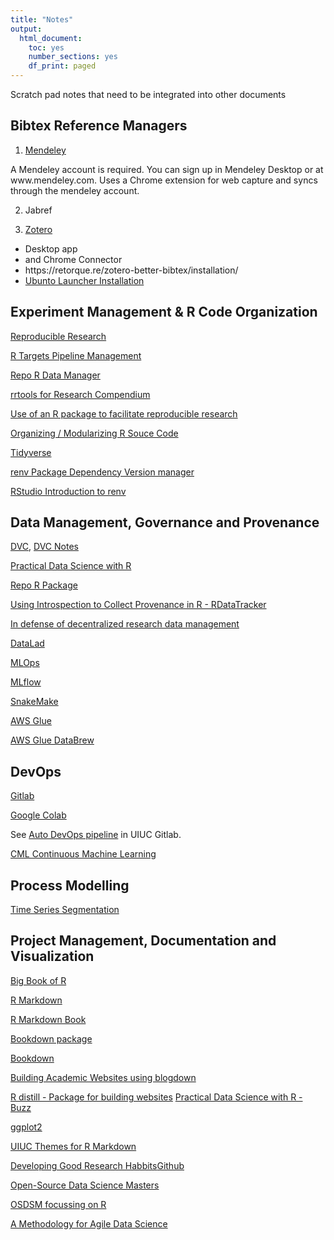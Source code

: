 ```yaml
---
title: "Notes"
output:
  html_document:
    toc: yes
    number_sections: yes
    df_print: paged
---
```


Scratch pad notes that need to be integrated into other documents

## Bibtex Reference Managers

1. [Mendeley](https://www.mendeley.com/download-desktop-new/)

A Mendeley account is required. You can sign up in Mendeley Desktop or at www.mendeley.com.  Uses a Chrome extension for web capture and syncs through the mendeley account.

2. Jabref

3. [Zotero](https://www.zotero.org/download/)

  - Desktop app
  - and Chrome Connector
  - https://retorque.re/zotero-better-bibtex/installation/
  - [Ubunto Launcher Installation](https://www.zotero.org/support/installation)

## Experiment Management & R Code Organization

[Reproducible Research](https://cran.rstudio.com/web/views/ReproducibleResearch.html)

[R Targets Pipeline Management](https://books.ropensci.org/targets/)

[Repo R Data Manager](https://cran.rstudio.com/web/packages/repo/vignettes/index.html)

[rrtools for Research Compendium](https://github.com/benmarwick/rrtools)

[Use of an R package to facilitate reproducible research](https://github.com/ropensci/rrrpkg)

[Organizing / Modularizing R Souce Code]( https://cran.r-project.org/web/packages/modules/vignettes/modulesAsFiles.html )

[Tidyverse](https://www.tidyverse.org/)

[renv Package Dependency Version manager](https://cran.rstudio.com/web/packages/renv/index.html)

[RStudio Introduction to renv](https://rstudio.github.io/renv/articles/renv.html)

## Data Management, Governance and Provenance

[DVC](https://dvc.org),  [DVC Notes](./DVC_Notes.Rmd)

[Practical Data Science with R](https://github.com/WinVector/PDSwR2/blob/main/Buzz/buzzm.md)

[Repo R Package](https://cran.r-project.org/web/packages/repo/vignettes/index.html)

[Using Introspection to Collect Provenance in R - RDataTracker](https://www.mdpi.com/2227-9709/5/1/12/pdf) 

[In defense of decentralized research data management](https://www.degruyter.com/document/doi/10.1515/nf-2020-0037/html)

[DataLad](https://www.datalad.org/)

[MLOps](https://en.wikipedia.org/wiki/MLOps)

[MLflow](https://mlflow.org/)

[SnakeMake](https://snakemake.readthedocs.io/en/stable/)

[AWS Glue](https://aws.amazon.com/glue)

[AWS Glue DataBrew](https://aws.amazon.com/glue/features/databrew/)

## DevOps

[Gitlab](https://about.gitlab.com/)

[Google Colab](https://colab.research.google.com/)

See [Auto DevOps pipeline](https://gitlab.engr.illinois.edu/wbc3/msfe-ie522-statistical-methods-summer-project/-/settings/ci_cd) in UIUC Gitlab.

[CML Continuous Machine Learning](https://cml.dev/)

## Process Modelling

[Time Series Segmentation](https://en.wikipedia.org/wiki/Time-series_segmentation)

## Project Management, Documentation and Visualization

[Big Book of R](https://www.bigbookofr.com/index.html)

[R Markdown](https://rmarkdown.rstudio.com/)

[R Markdown Book](https://bookdown.org/yihui/rmarkdown/)

[Bookdown package](https://bookdown.org/yihui/bookdown/)

[Bookdown](https://bookdown.org/yihui/rmarkdown/books.html#books)

[Building Academic Websites using blogdown](https://support.rbind.io/2017/06/16/academic-site-apreshill/)

[R distill - Package for building websites](https://rstudio.github.io/distill/)
[Practical Data Science with R - Buzz](https://github.com/WinVector/PDSwR2/tree/main/Buzz)

[ggplot2](https://ggplot2.tidyverse.org/)

[UIUC Themes for R Markdown](https://rdrr.io/cran/uiucthemes/)

[Developing Good Research Habbits](https://github.com/robjhyndman/ResearchHabits/raw/master/ResearchHabits.pdf)[Github](https://github.com/wcravens/ResearchHabits)

[Open-Source Data Science Masters](http://datasciencemasters.org/)

[OSDSM focussing on R](https://github.com/datasciencemasters/go/blob/master/r-resources.md)

[A Methodology for Agile Data Science](https://edwinth.github.io/ADSwR/a-methodology-for-agile-data-science.html)